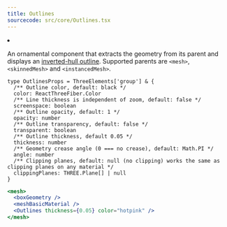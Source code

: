 ```yaml
---
title: Outlines
sourcecode: src/core/Outlines.tsx
---
```


<Grid cols={4}>
  <li>
    <Codesandbox id="2gh6jf" />
  </li>
</Grid>

An ornamental component that extracts the geometry from its parent and displays an [inverted-hull outline](https://bnpr.gitbook.io/bnpr/outline/inverse-hull-method). Supported parents are `<mesh>`, `<skinnedMesh>` and `<instancedMesh>`.

```tsx
type OutlinesProps = ThreeElements['group'] & {
  /** Outline color, default: black */
  color: ReactThreeFiber.Color
  /** Line thickness is independent of zoom, default: false */
  screenspace: boolean
  /** Outline opacity, default: 1 */
  opacity: number
  /** Outline transparency, default: false */
  transparent: boolean
  /** Outline thickness, default 0.05 */
  thickness: number
  /** Geometry crease angle (0 === no crease), default: Math.PI */
  angle: number
  /** Clipping planes, default: null (no clipping) works the same as clipping planes on any material */
  clippingPlanes: THREE.Plane[] | null
}
```

```jsx
<mesh>
  <boxGeometry />
  <meshBasicMaterial />
  <Outlines thickness={0.05} color="hotpink" />
</mesh>
```

